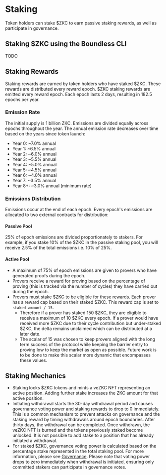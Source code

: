 # Staking

Token holders can stake $ZKC to earn passive staking rewards, as well as participate in governance. 

## Staking $ZKC using the Boundless CLI

TODO

## Staking Rewards

Staking rewards are earned by token holders who have staked $ZKC. These rewards are distributed every reward epoch. $ZKC staking rewards are emitted every reward epoch. Each epoch lasts 2 days, resulting in 182.5 epochs per year.

### Emission Rate

The initial supply is 1 billion ZKC. Emissions are divided equally across epochs throughout the year. The annual emission rate decreases over time based on the years since token launch:

* Year 0: ~7.0% annual  
* Year 1: ~6.5% annual  
* Year 2: ~6.0% annual  
* Year 3: ~5.5% annual  
* Year 4: ~5.0% annual  
* Year 5: ~4.5% annual  
* Year 6: ~4.0% annual  
* Year 7: ~3.5% annual  
* Year 8+: ~3.0% annual (minimum rate)

### Emissions Distribution

Emissions occur at the end of each epoch. Every epoch's emissions are allocated to two external contracts for distribution:

#### Passive Pool

25% of epoch emissions are divided proportionately to stakers. For example, if you stake 10% of the $ZKC in the passive staking pool, you will receive 2.5% of the total emissions i.e. 10% of 25%.

#### Active Pool

- A maximum of 75% of epoch emissions are given to provers who have generated proofs during the epoch. 
- Provers receive a reward for proving based on the percentage of proving (this is tracked via the number of cycles) they have carried out during the epoch. 
- Provers must stake $ZKC to be eligible for these rewards. Each prover has a reward cap based on their staked $ZKC. This reward cap is set to `staked amount / 15`. 
    - Therefore if a prover has staked 150 $ZKC, they are eligible to receive a maximum of 10 $ZKC every epoch. If a prover would have received more $ZKC due to their cycle contribution but under-staked $ZKC, the delta remains unclaimed which can be distributed at a later date.
    - The scalar of 15 was chosen to keep provers aligned with the long term success of the protocol while keeping the barrier entry to proving low to keep the market as open as possible. Future work is to be done to make this scalar more dynamic that encompasses these values.

## Staking Mechanics

- Staking locks $ZKC tokens and mints a veZKC NFT representing an active position. Adding further stake increases the ZKC amount for that active position.
- Initiating withdrawal starts the 30-day withdrawal period and causes governance voting power and staking rewards to drop to 0 immediately. This is a common mechanism to prevent attacks on governance and the staking reward by timing withdrawals around epoch boundaries. After thirty days, the withdrawal can be completed. Once withdrawn, the veZKC NFT is burned and the tokens previously staked become unlocked. It is not possible to add stake to a position that has already initiated a withdrawal.
- For staked $ZKC, governance voting power is calculated based on the percentage stake represented in the total staking pool. For more information, please see [Governance](/zkc/governance). Please note that voting power drops to zero immediately when withdrawal is initiated, ensuring only committed stakers can participate in governance votes.